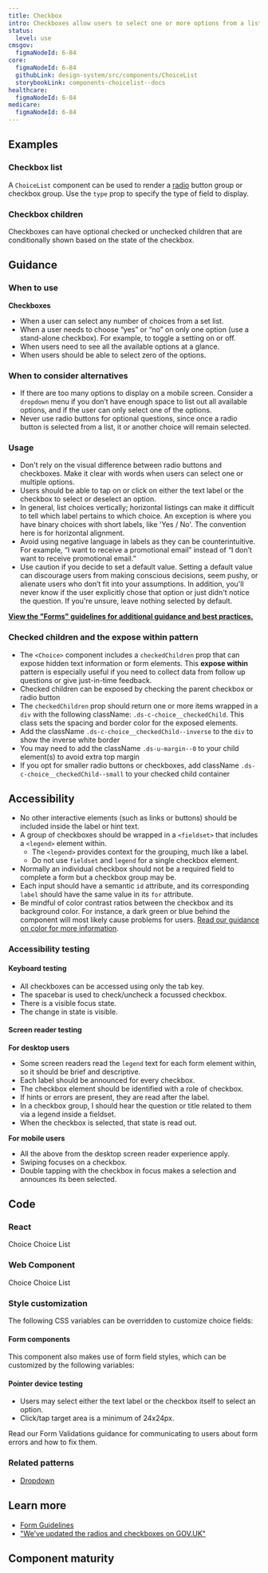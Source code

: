 ```yaml
---
title: Checkbox
intro: Checkboxes allow users to select one or more options from a list.
status:
  level: use
cmsgov:
  figmaNodeId: 6-84
core:
  figmaNodeId: 6-84
  githubLink: design-system/src/components/ChoiceList
  storybookLink: components-choicelist--docs
healthcare:
  figmaNodeId: 6-84
medicare:
  figmaNodeId: 6-84
---
```


## Examples

### Checkbox list

A `ChoiceList` component can be used to render a [radio](/components/radio/) button group or checkbox group. Use the `type` prop to specify the type of field to display.

<StorybookExample
  componentName="choiceList"
  sourceFilePath="components/ChoiceList/ChoiceList.tsx"
  storyId="components-choicelist--default-checkbox"
/>

### Checkbox children

Checkboxes can have optional checked or unchecked children that are conditionally shown based on the state of the checkbox.

<StorybookExample
  componentName="choice"
  sourceFilePath="components/ChoiceList/Choice.tsx"
  storyId="components-choicelist--choice-children&args=type:checkbox"
/>

## Guidance

### When to use

**Checkboxes**

- When a user can select any number of choices from a set list.
- When a user needs to choose “yes” or “no” on only one option (use a stand-alone checkbox). For example, to toggle a setting on or off.
- When users need to see all the available options at a glance.
- When users should be able to select zero of the options.

### When to consider alternatives

- If there are too many options to display on a mobile screen. Consider a `dropdown` menu if you don’t have enough space to list out all available options, and if the user can only select one of the options.
- Never use radio buttons for optional questions, since once a radio button is selected from a list, it or another choice will remain selected.

### Usage

- Don't rely on the visual difference between radio buttons and checkboxes. Make it clear with words when users can select one or multiple options.
- Users should be able to tap on or click on either the text label or the checkbox to select or deselect an option.
- In general, list choices vertically; horizontal listings can make it difficult to tell which label pertains to which choice. An exception is where you have binary choices with short labels, like 'Yes / No'. The convention here is for horizontal alignment.
- Avoid using negative language in labels as they can be counterintuitive. For example, “I want to receive a promotional email” instead of “I don’t want to receive promotional email.”
- Use caution if you decide to set a default value. Setting a default value can discourage users from making conscious decisions, seem pushy, or alienate users who don’t fit into your assumptions. In addition, you'll never know if the user explicitly chose that option or just didn't notice the question. If you're unsure, leave nothing selected by default.

**[View the "Forms" guidelines for additional guidance and best practices.](/patterns/Forms/forms/)**

### Checked children and the expose within pattern

- The `<Choice>` component includes a `checkedChildren` prop that can expose hidden text information or form elements. This **expose within** pattern is especially useful if you need to collect data from follow up questions or give just-in-time feedback.
- Checked children can be exposed by checking the parent checkbox or radio button
- The `checkedChildren` prop should return one or more items wrapped in a `div` with the following className: `.ds-c-choice__checkedChild`. This class sets the spacing and border color for the exposed elements.
- Add the className `.ds-c-choice__checkedChild--inverse` to the `div` to show the inverse white border
- You may need to add the className `.ds-u-margin--0` to your child element(s) to avoid extra top margin
- If you opt for smaller radio buttons or checkboxes, add className `.ds-c-choice__checkedChild--small` to your checked child container

## Accessibility
- No other interactive elements (such as links or buttons) should be included inside the label or hint text.
- A group of checkboxes should be wrapped in a `<fieldset>` that includes a `<legend>` element within.
  - The `<legend>` provides context for the grouping, much like a label.
  - Do not use `fieldset` and `legend` for a single checkbox element.
- Normally an individual checkbox should not be a required field to complete a form but a checkbox group may be.
- Each input should have a semantic `id` attribute, and its corresponding `label` should have the same value in its `for` attribute.
- Be mindful of color contrast ratios between the checkbox and its background color. For instance, a dark green or blue behind the component will most likely cause problems for users. [Read our guidance on color for more information](https://design.cms.gov/foundation/system-color-tokens/#accessibility-considerations).

### Accessibility testing

#### Keyboard testing

- All checkboxes can be accessed using only the tab key.
- The spacebar is used to check/uncheck a focussed checkbox.
- There is a visible focus state.
- The change in state is visible.

#### Screen reader testing

**For desktop users**

- Some screen readers read the `legend` text for each form element within, so it should be brief and descriptive.
- Each label should be announced for every checkbox.
- The checkbox element should be identified with a role of checkbox.
- If hints or errors are present, they are read after the label.
- In a checkbox group, I should hear the question or title related to them via a legend inside a fieldset.
- When the checkbox is selected, that state is read out.

**For mobile users**

- All the above from the desktop screen reader experience apply.
- Swiping focuses on a checkbox.
- Double tapping with the checkbox in focus makes a selection and announces its been selected.

## Code

### React

<StorybookDocLinks>
  <StorybookDocLink storyId="components-choice--docs">Choice</StorybookDocLink>
  <StorybookDocLink storyId="components-choicelist--docs">Choice List</StorybookDocLink>
</StorybookDocLinks>

### Web Component

<StorybookDocLinks tech="wc">
  <StorybookDocLink tech="wc" storyId="web-components-ds-choice--docs">Choice</StorybookDocLink>
  <StorybookDocLink tech="wc" storyId="web-components-ds-choice-list--docs">Choice List</StorybookDocLink>
</StorybookDocLinks>


### Style customization

The following CSS variables can be overridden to customize choice fields:

<ComponentThemeOptions componentname="choice" />

#### Form components

This component also makes use of form field styles, which can be customized by the following variables:

<ComponentThemeOptions componentname="form" />

#### Pointer device testing

- Users may select either the text label or the checkbox itself to select an option.
- Click/tap target area is a minimum of 24x24px.

Read our Form Validations guidance for communicating to users about form errors and how to fix them.

### Related patterns

- [Dropdown](/components/dropdown/)

## Learn more

- [Form Guidelines](/patterns/Forms/forms/)
- ["We've updated the radios and checkboxes on GOV.UK"](https://designnotes.blog.gov.uk/2016/11/30/weve-updated-the-radios-and-checkboxes-on-gov-uk/)

## Component maturity

<MaturityChecklist
  a11yStandards={true}
  color={true}
  forcedColors={false}
  screenReaders={true}
  keyboardNavigable={true}
  storybook={true}
  responsive={true}
  spanish={null}
  completeUiKit={false}
  responsiveUiKit={false}
  tokensInCode={true}
  tokensInSketch={true}
/>
